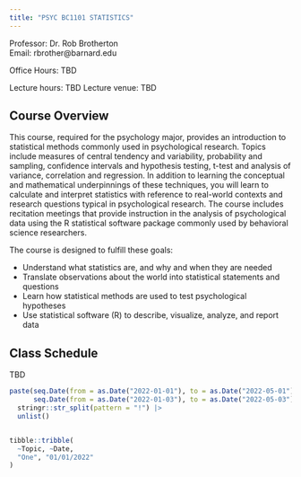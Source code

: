 ```yaml
---
title: "PSYC BC1101 STATISTICS"
---
```


Professor: Dr. Rob Brotherton  
Email: rbrother@barnard.edu

Office Hours: TBD

Lecture hours: TBD 
Lecture venue: TBD


## Course Overview

This course, required for the psychology major, provides an introduction to statistical methods commonly used in psychological research. Topics include measures of central tendency and variability, probability and sampling, confidence intervals and hypothesis testing, t-test and analysis of variance, correlation and regression. In addition to learning the conceptual and mathematical underpinnings of these techniques, you will learn to calculate and interpret statistics with reference to real-world contexts and research questions typical in psychological research. The course includes recitation meetings that provide instruction in the analysis of psychological data using the R statistical software package commonly used by behavioral science researchers.

The course is designed to fulfill these goals:

-   Understand what statistics are, and why and when they are needed
-   Translate observations about the world into statistical statements and questions
-   Learn how statistical methods are used to test psychological hypotheses
-   Use statistical software (R) to describe, visualize, analyze, and report data




## Class Schedule

TBD

```r

paste(seq.Date(from = as.Date("2022-01-01"), to = as.Date("2022-05-01"), by = "week"),
      seq.Date(from = as.Date("2022-01-03"), to = as.Date("2022-05-03"), by = "week"), sep = "!") |> 
  stringr::str_split(pattern = "!") |> 
  unlist()


tibble::tribble(
  ~Topic, ~Date,
  "One", "01/01/2022"
)
```



